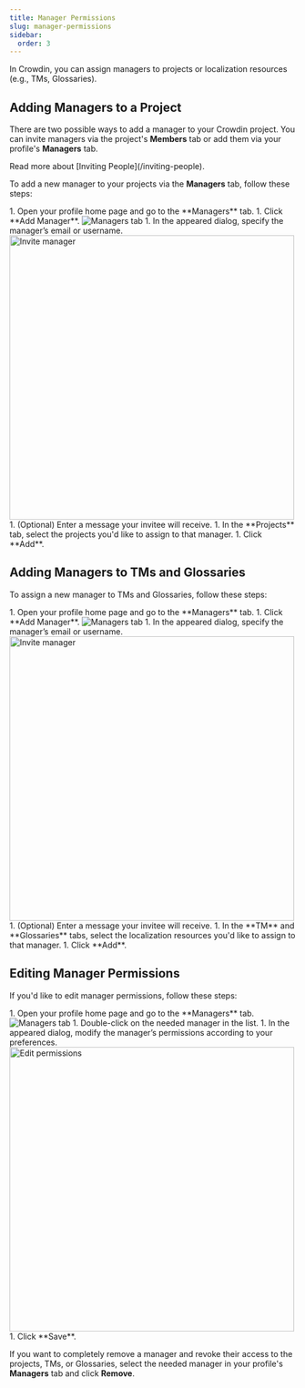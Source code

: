 ```yaml
---
title: Manager Permissions
slug: manager-permissions
sidebar:
  order: 3
---
```



In Crowdin, you can assign managers to projects or localization resources (e.g., TMs, Glossaries).

<LinkCard
  title="Roles"
  description="Learn more about the roles and permissions in Crowdin."
  href="/roles"
/>

## Adding Managers to a Project

There are two possible ways to add a manager to your Crowdin project. You can invite managers via the project's **Members** tab or add them via your profile's **Managers** tab.

<ReadMore>
  Read more about [Inviting People](/inviting-people).
</ReadMore>

To add a new manager to your projects via the **Managers** tab, follow these steps:

<Steps>
  1. Open your profile home page and go to the **Managers** tab.
  1. Click **Add Manager**. <Image src={managersTab} alt="Managers tab" />
  1. In the appeared dialog, specify the manager’s email or username. <Image src={inviteManager} alt="Invite manager" class="crowdin-modal" width="500" />
  1. (Optional) Enter a message your invitee will receive.
  1. In the **Projects** tab, select the projects you'd like to assign to that manager.
  1. Click **Add**.
</Steps>

## Adding Managers to TMs and Glossaries

To assign a new manager to TMs and Glossaries, follow these steps:

<Steps>
  1. Open your profile home page and go to the **Managers** tab.
  1. Click **Add Manager**. <Image src={managersTab} alt="Managers tab" />
  1. In the appeared dialog, specify the manager’s email or username. <Image src={inviteManagerTm} alt="Invite manager" class="crowdin-modal" width="500" />
  1. (Optional) Enter a message your invitee will receive.
  1. In the **TM** and **Glossaries** tabs, select the localization resources you'd like to assign to that manager.
  1. Click **Add**.
</Steps>

## Editing Manager Permissions

If you'd like to edit manager permissions, follow these steps:

<Steps>
  1. Open your profile home page and go to the **Managers** tab. <Image src={managersTab} alt="Managers tab" />
  1. Double-click on the needed manager in the list.
  1. In the appeared dialog, modify the manager’s permissions according to your preferences. <Image src={managersEditPermissions} alt="Edit permissions" class="crowdin-modal" width="500" />
  1. Click **Save**.
</Steps>

If you want to completely remove a manager and revoke their access to the projects, TMs, or Glossaries, select the needed manager in your profile's **Managers** tab and click **Remove**.
